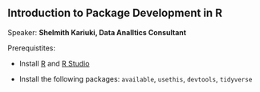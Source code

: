 
## Introduction to Package Development in R

Speaker: **Shelmith Kariuki, Data Analltics Consultant**

Prerequistites: 

* Install [R](https://www.r-project.org/) and [R Studio](https://www.rstudio.com/products/rstudio/download/)

* Install the following packages:  `available`, `usethis`, `devtools`, `tidyverse`
 
